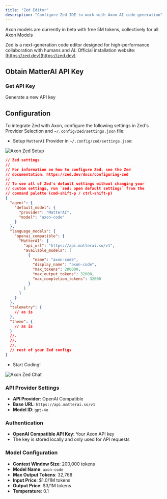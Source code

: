 ```yaml
---
title: "Zed Editor"
description: "Configure Zed IDE to work with Axon AI code generation"
---
```


<Tip>
  Axon models are currently in beta with free 5M tokens, collectively for all
  Axon Models
</Tip>

Zed is a next-generation code editor designed for high-performance collaboration with humans and AI. Official installation website: [https://zed.dev](https://zed.dev)

## Obtain MatterAI API Key

### Get API Key

<CardGroup cols={2}>
  <Card title="Get API Key" icon="key" href="/axon-ai/api-keys">
    Generate a new API key
  </Card>
</CardGroup>

## Configuration

To integrate Zed with Axon, configure the following settings in Zed's Provider Selection and `~/.config/zed/settings.json` file:

- Setup `MatterAI` Provider in `~/.config/zed/settings.json`:

<Frame>
  <img
    className="block"
    src="/images/axon/zed-axon-setup.png"
    alt="Axon Zed Setup"
  />
</Frame>

```json ~/.config/zed/settings.json lines icon="json"
// Zed settings
//
// For information on how to configure Zed, see the Zed
// documentation: https://zed.dev/docs/configuring-zed
//
// To see all of Zed's default settings without changing your
// custom settings, run `zed: open default settings` from the
// command palette (cmd-shift-p / ctrl-shift-p)
{
  "agent": {
    "default_model": {
      "provider": "MatterAI",
      "model": "axon-code"
    }
  },
  "language_models": {
    "openai_compatible": {
      "MatterAI": {
        "api_url": "https://api.matterai.so/v1",
        "available_models": [
          {
            "name": "axon-code",
            "display_name": "axon-code",
            "max_tokens": 200000,
            "max_output_tokens": 32000,
            "max_completion_tokens": 32000
          }
        ]
      }
    }
  },
  "telemetry": {
    // as is
  },
  "theme": {
    // as is
  }
  //.
  //.
  //.
  // rest of your Zed configs
}
```

- Start Coding!

<Frame>
  <img
    className="block"
    src="/images/axon/zed-axon-chat.png"
    alt="Axon Zed Chat"
  />
</Frame>

### API Provider Settings

- **API Provider**: OpenAI Compatible
- **Base URL**: `https://api.matterai.so/v1`
- **Model ID**: `gpt-4o`

### Authentication

- **OpenAI Compatible API Key**: Your Axon API key
- The key is stored locally and only used for API requests

### Model Configuration

- **Context Window Size**: 200,000 tokens
- **Model Name**: `axon-code`
- **Max Output Tokens**: 32,768
- **Input Price**: $1.0/1M tokens
- **Output Price**: $3/1M tokens
- **Temperature**: 0.1
